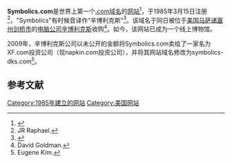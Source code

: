 {{Infobox website
| name           = Symbolics.com
| logo           = 
| logo_size      = 
| type           = 
| location       = 
| owner          = 
| editor         = 
| url            = [http://www.symbolics.com www.symbolics.com]
| alexa          =
| launch_date    = 1985年3月15日<ref>Karl Flinders.{{cite web|url=https://www.computerweekly.com/news/1280090622/The-first-ever-20-domain-names-registered|title=The first ever 20 domain names registered|date=3 Sep 2009|publisher=Computer Weekly|accessdate=2020-08-04|archive-date=2020-08-08|archive-url=https://web.archive.org/web/20200808034601/https://www.computerweekly.com/news/1280090622/The-first-ever-20-domain-names-registered|dead-url=no}}</ref>
| language           = [[英语|英语]]
| current_status = 
}}

'''Symbolics.com'''是世界上第一个[[.com|.com]][[域名|域名]]的[[网站|网站]]<ref>{{cite web|url=https://www.tvweek.com/tvbizwire/2015/03/the-worlds-oldest-dot-com-turns-30/|title=The World’s Oldest Dot-Com Turns 30|date=Mar 13, 2015|publisher=TVWeek|accessdate=2020-08-04|archive-date=2019-07-27|archive-url=https://web.archive.org/web/20190727160706/https://www.tvweek.com/tvbizwire/2015/03/the-worlds-oldest-dot-com-turns-30/|dead-url=no}}</ref>，于1985年3月15日注册<ref>JR Raphael.{{cite web|url=https://www.pcworld.com/article/155743/oldest_domains.html|title=The Internet's 100 Oldest Dot-Com Domains|date=December 21, 2008|publisher=PCWorld|accessdate=2020-08-04|archive-date=2017-08-11|archive-url=https://web.archive.org/web/20170811182743/http://www.pcworld.com/article/155743/oldest_domains.html|dead-url=no}}</ref>，"Symbolics"有时候音译作“辛博利克斯”<ref>{{cite web|url=http://hk.crntt.com/doc/1048/2/7/0/104827033.html?coluid=50&kindid=1077&docid=104827033|title=美媒盘点重塑人类当代生活的“第一次”|date=2017-09-27|publisher=[[中国评论通讯社|中国评论通讯社]]}}</ref>。该域名于同日被位于[[美国|美国]][[马萨诸塞州|马萨诸塞州]][[剑桥市|剑桥市]]的[[电脑|电脑]][[公司|公司]][[辛博利克斯|辛博利克斯]]收购<ref>David Goldman.{{cite web|url=https://money.cnn.com/2015/03/13/technology/symbolics-com-oldest-dot-com/index.html|title=The surprising story of the world's oldest dot-com|date=March 13, 2015|publisher=[[CNN|CNN]]|accessdate=2020-08-04|archive-date=2020-03-31|archive-url=https://web.archive.org/web/20200331075325/https://money.cnn.com/2015/03/13/technology/symbolics-com-oldest-dot-com/index.html|dead-url=no}}</ref>。如今，该网站已成为一个线上博物馆。

2009年，辛博利克斯公司以未公开的金额将Symbolics.com卖给了一家名为XF.com投资公司（现napkin.com投资公司），并将其网站域名修改为symbolics-dks.com<ref>Eugene Kim.{{cite web|url=https://www.businessinsider.com/symbolics-the-first-dot-com-domain-name-registered-2015-3|title=Internet’s oldest dot-com address still exists - and it’s turning 30 on Sunday|date=Mar 15, 2015|publisher=[[Business_Insider|Business Insider]]|accessdate=2020-08-04|archive-date=2020-02-28|archive-url=https://web.archive.org/web/20200228102639/https://www.businessinsider.com/symbolics-the-first-dot-com-domain-name-registered-2015-3|dead-url=no}}</ref>。

==参考文献==
{{Reflist}} 

[[Category:1985年建立的网站|Category:1985年建立的网站]]
[[Category:美国网站|Category:美国网站]]